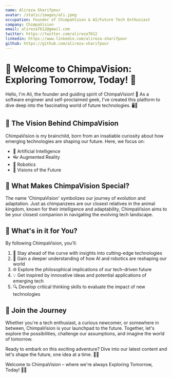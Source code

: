 ```yaml
---
name: Alireza Sharifpour
avatar: /static/images/ali.jpeg
occupation: Founder of ChimpaVision & AI/Future Tech Enthusiast
company: ChimpaVision
email: alireza7612@gmail.com
twitter: https://twitter.com/alireza7612
linkedin: https://www.linkedin.com/alireza-sharifpour
github: https://github.com/alireza-sharifpour
---
```


# 🚀 Welcome to ChimpaVision: Exploring Tomorrow, Today! 🐒

Hello, I'm Ali, the founder and guiding spirit of ChimpaVision! 👋 As a software engineer and self-proclaimed geek, I've created this platform to dive deep into the fascinating world of future technologies. 🖥️🤖

## 🔮 The Vision Behind ChimpaVision

ChimpaVision is my brainchild, born from an insatiable curiosity about how emerging technologies are shaping our future. Here, we focus on:

- 🧠 Artificial Intelligence
- 👓 Augmented Reality
- 🦾 Robotics
- 🌟 Visions of the Future

## 🌈 What Makes ChimpaVision Special?

The name 'ChimpaVision' symbolizes our journey of evolution and adaptation. Just as chimpanzees are our closest relatives in the animal kingdom, known for their intelligence and adaptability, ChimpaVision aims to be your closest companion in navigating the evolving tech landscape.

## 🎁 What's in it for You?

By following ChimpaVision, you'll:

1. 🚀 Stay ahead of the curve with insights into cutting-edge technologies
2. 🧠 Gain a deeper understanding of how AI and robotics are reshaping our world
3. 🌐 Explore the philosophical implications of our tech-driven future
4. 💡 Get inspired by innovative ideas and potential applications of emerging tech
5. 🔍 Develop critical thinking skills to evaluate the impact of new technologies

## 🌟 Join the Journey

Whether you're a tech enthusiast, a curious newcomer, or somewhere in between, ChimpaVision is your launchpad to the future. Together, let's explore the possibilities, challenge our assumptions, and imagine the world of tomorrow.

Ready to embark on this exciting adventure? Dive into our latest content and let's shape the future, one idea at a time. 🚀✨

Welcome to ChimpaVision – where we're always Exploring Tomorrow, Today! 🐒🔭
